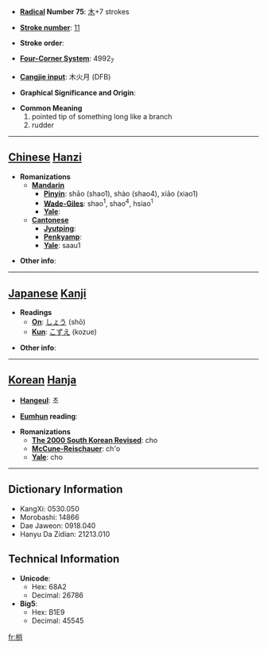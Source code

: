 * '''[[Wiktionary:Chinese radical index| Radical]] Number 75''': [[Wiktionary:Chinese radical index 木|木]]+7 strokes

* '''[[Wiktionary:Chinese total strokes index|Stroke number]]''': [[Wiktionary:Chinese total strokes index 11|11]]

* '''Stroke order''': 

* '''[[Wiktionary:Chinese four corner index|Four-Corner System]]''': 4992<sub>7</sub>

* '''[[Wiktionary:Chinese Cangjie index|Cangjie input]]''': 木火月 (DFB)

* '''Graphical Significance and Origin''': 

* '''Common Meaning'''
*#pointed tip of something long like a branch
*# rudder


----

== [[Chinese]] [[Hanzi]] ==

* '''Romanizations'''
** '''[[Mandarin]]'''
*** '''[[Pinyin]]''': shāo (shao1), shào (shao4), xiāo (xiao1)
*** '''[[Wade-Giles]]''': shao<sup>1</sup>, shao<sup>4</sup>, hsiao<sup>1</sup>
*** '''[[Yale]]''': 
** '''[[Cantonese]]'''
*** '''[[Jyutping]]''':
*** '''[[Penkyamp]]''': 
*** '''[[Yale]]''': saau1

* '''Other info''': 

----

== [[Japanese]] [[Kanji]] ==

* '''Readings'''
** '''[[On]]''': [[しょう]] (shō)
** '''[[Kun]]''': [[こずえ]] (kozue)

* '''Other info''':  

----

== [[Korean]] [[Hanja]] ==

* '''[[Hangeul]]''': 초

* '''[[Eumhun]] reading''': 

* '''Romanizations'''
** '''[[The 2000 South Korean Revised Romanization|The 2000 South Korean Revised]]''': cho
** '''[[McCune-Reischauer]]''': ch'o
** '''[[Yale]]''': cho

----

== Dictionary Information ==

* KangXi: 0530.050
* Morobashi: 14866
* Dae Jaweon: 0918.040
* Hanyu Da Zidian: 21213.010

== Technical Information ==

* '''Unicode''':
** Hex: 68A2
** Decimal: 26786
* '''Big5''':
** Hex: B1E9
** Decimal: 45545

[[fr:梢]]